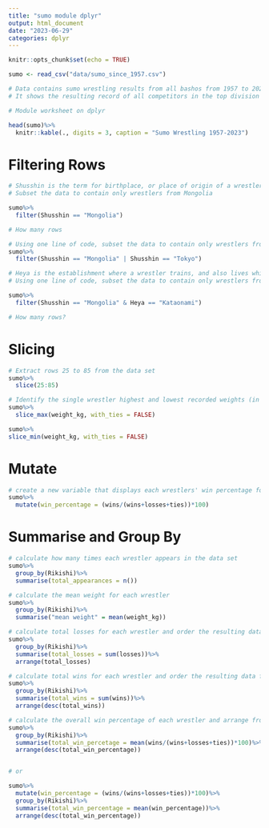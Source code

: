 ```yaml
---
title: "sumo module dplyr"
output: html_document
date: "2023-06-29"
categories: dplyr
---
```


```r
knitr::opts_chunk$set(echo = TRUE)
```

```r
sumo <- read_csv("data/sumo_since_1957.csv")

# Data contains sumo wrestling results from all bashos from 1957 to 2023
# It shows the resulting record of all competitors in the top division (Makuuchi Banzuke)

# Module worksheet on dplyr 
```
```r
head(sumo)%>%
  knitr::kable(., digits = 3, caption = "Sumo Wrestling 1957-2023")
```


# Filtering Rows
```r
# Shusshin is the term for birthplace, or place of origin of a wrestler 
# Subset the data to contain only wrestlers from Mongolia

sumo%>%
  filter(Shusshin == "Mongolia")

# How many rows
```
```r
# Using one line of code, subset the data to contain only wrestlers from Mongolia or Tokyo 
sumo%>%
  filter(Shusshin == "Mongolia" | Shusshin == "Tokyo")
```
```r
# Heya is the establishment where a wrestler trains, and also lives while he is in the lower divisions
# Using one line of code, subset the data to contain only wrestlers from Mongolia who train at the heya called Kataonami

sumo%>%
  filter(Shusshin == "Mongolia" & Heya == "Kataonami")

# How many rows?
```

# Slicing 
```r
# Extract rows 25 to 85 from the data set
sumo%>%
  slice(25:85)
```
```r
# Identify the single wrestler highest and lowest recorded weights (in kg). Show only the top results. 
sumo%>%
  slice_max(weight_kg, with_ties = FALSE)

sumo%>%
slice_min(weight_kg, with_ties = FALSE)
```

# Mutate
```r
# create a new variable that displays each wrestlers' win percentage for each appearance
sumo%>%
  mutate(win_percentage = (wins/(wins+losses+ties))*100)
```




# Summarise and Group By
```r
# calculate how many times each wrestler appears in the data set
sumo%>%
  group_by(Rikishi)%>%
  summarise(total_appearances = n())
```

```r
# calculate the mean weight for each wrestler 
sumo%>%
  group_by(Rikishi)%>%
  summarise("mean weight" = mean(weight_kg))
```

```r
# calculate total losses for each wrestler and order the resulting data from least to most
sumo%>%
  group_by(Rikishi)%>%
  summarise(total_losses = sum(losses))%>%
  arrange(total_losses)
```
```r
# calculate total wins for each wrestler and order the resulting data from most to least
sumo%>%
  group_by(Rikishi)%>%
  summarise(total_wins = sum(wins))%>%
  arrange(desc(total_wins))
```
```r
# calculate the overall win percentage of each wrestler and arrange from highest to lowest
sumo%>%
  group_by(Rikishi)%>%
  summarise(total_win_percetage = mean(wins/(wins+losses+ties))*100)%>%
  arrange(desc(total_win_percentage))


# or 

sumo%>%
  mutate(win_percentage = (wins/(wins+losses+ties))*100)%>%
  group_by(Rikishi)%>%
  summarise(total_win_percentage = mean(win_percentage))%>%
  arrange(desc(total_win_percentage))
```









